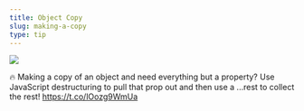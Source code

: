 ```yaml
---
title: Object Copy
slug: making-a-copy
type: tip
---
```


![](../images/tweets/2018-10-2614.00.55-1055821581086277632-1.png)

🔥 Making a copy of an object and need everything but a property? Use JavaScript destructuring to pull that prop out and then use a ...rest to collect the rest! https://t.co/lOozg9WmUa